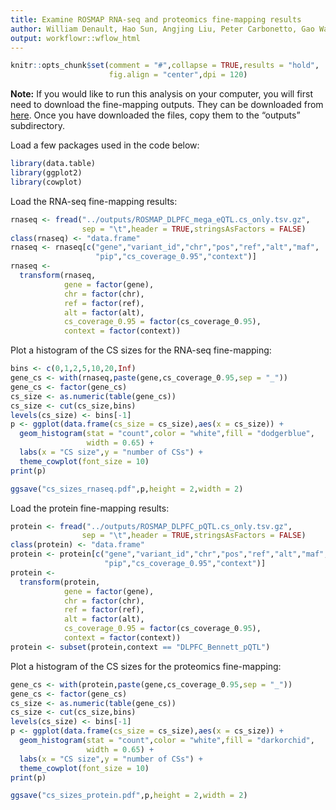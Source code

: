 ```yaml
---
title: Examine ROSMAP RNA-seq and proteomics fine-mapping results
author: William Denault, Hao Sun, Angjing Liu, Peter Carbonetto, Gao Wang
output: workflowr::wflow_html
---
```


```r
knitr::opts_chunk$set(comment = "#",collapse = TRUE,results = "hold",
                      fig.align = "center",dpi = 120)
```

**Note:** If you would like to run this analysis on your computer, you
will first need to download the fine-mapping outputs. They can be
downloaded from [here][box-download-link]. Once you have downloaded
the files, copy them to the "outputs" subdirectory.

Load a few packages used in the code below:

```r
library(data.table)
library(ggplot2)
library(cowplot)
```

Load the RNA-seq fine-mapping results:

```r
rnaseq <- fread("../outputs/ROSMAP_DLPFC_mega_eQTL.cs_only.tsv.gz",
                sep = "\t",header = TRUE,stringsAsFactors = FALSE)
class(rnaseq) <- "data.frame"
rnaseq <- rnaseq[c("gene","variant_id","chr","pos","ref","alt","maf",
                   "pip","cs_coverage_0.95","context")]
rnaseq <-
  transform(rnaseq,
            gene = factor(gene),
            chr = factor(chr),
			ref = factor(ref),
			alt = factor(alt),
			cs_coverage_0.95 = factor(cs_coverage_0.95),
			context = factor(context))
```

Plot a histogram of the CS sizes for the RNA-seq fine-mapping:

```r
bins <- c(0,1,2,5,10,20,Inf)
gene_cs <- with(rnaseq,paste(gene,cs_coverage_0.95,sep = "_"))
gene_cs <- factor(gene_cs)
cs_size <- as.numeric(table(gene_cs))
cs_size <- cut(cs_size,bins)
levels(cs_size) <- bins[-1]
p <- ggplot(data.frame(cs_size = cs_size),aes(x = cs_size)) +
  geom_histogram(stat = "count",color = "white",fill = "dodgerblue",
                 width = 0.65) +
  labs(x = "CS size",y = "number of CSs") +
  theme_cowplot(font_size = 10)
print(p)
```

```r
ggsave("cs_sizes_rnaseq.pdf",p,height = 2,width = 2)
```

Load the protein fine-mapping results:

```r
protein <- fread("../outputs/ROSMAP_DLPFC_pQTL.cs_only.tsv.gz",
                sep = "\t",header = TRUE,stringsAsFactors = FALSE)
class(protein) <- "data.frame"
protein <- protein[c("gene","variant_id","chr","pos","ref","alt","maf",
                     "pip","cs_coverage_0.95","context")]
protein <-
  transform(protein,
            gene = factor(gene),
            chr = factor(chr),
			ref = factor(ref),
			alt = factor(alt),
			cs_coverage_0.95 = factor(cs_coverage_0.95),
			context = factor(context))
protein <- subset(protein,context == "DLPFC_Bennett_pQTL")
```

Plot a histogram of the CS sizes for the proteomics fine-mapping:

```r
gene_cs <- with(protein,paste(gene,cs_coverage_0.95,sep = "_"))
gene_cs <- factor(gene_cs)
cs_size <- as.numeric(table(gene_cs))
cs_size <- cut(cs_size,bins)
levels(cs_size) <- bins[-1]
p <- ggplot(data.frame(cs_size = cs_size),aes(x = cs_size)) +
  geom_histogram(stat = "count",color = "white",fill = "darkorchid",
                 width = 0.65) +
  labs(x = "CS size",y = "number of CSs") +
  theme_cowplot(font_size = 10)
print(p)
```

```r
ggsave("cs_sizes_protein.pdf",p,height = 2,width = 2)
```

[box-download-link]: https://uchicago.box.com/s/tt1vgg7vqayfthg0vsbl8gw0sdi0f1uo
